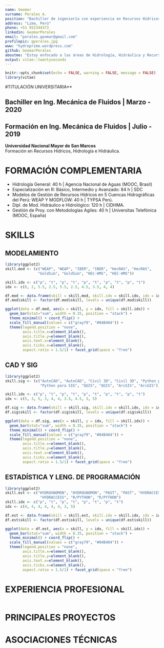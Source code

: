 ```yaml
---
name: Geomar
surname: Perales A.
position: "Bachiller de ingeniería con experiencia en Recursos Hídricos"
address: "Lima, Perú"
phone: +51 952344373
linkedin: GeomarPerales
email: "perales.geomar@gmail.com"
profilepic: gperales.jpg
www: "hydroprime.wordpress.com"
github: GeomarPerales
aboutme: "Estoy enfocado a las áreas de Hidrología, Hidráulica y Recursos Hídricos."
output: vitae::twentyseconds
---
```


```r
knitr::opts_chunk$set(echo = FALSE, warning = FALSE, message = FALSE)
library(vitae)
```

#TITULACIÓN UNIVERSITARIA** 

## Bachiller en Ing. Mecánica de Fluidos | Marzo - 2020

## Formación en Ing. Mecánica de Fluidos | Julio - 2019
**Universidad Nacional Mayor de San Marcos**  
Formación en Recursos Hídricos, Hidrología e Hidráulica.

# FORMACIÓN COMPLEMENTARIA

* Hidrología General: 40 h | Agencia Nacional de Aguas (MOOC, Brasil)
* Especialización en R: Básico, Intermedio y Avanzado: 84 h | SDC
* Modelos de Gestión de Recursos Hídricos en 5 Cuencas Hidrográficas del Perú: WEAP Y MODFLOW: 40 h | TYPSA Perú.
* Dipl. de Mod. Hidráulico e Hidrológico: 120 h | CIDHMA.
* Gestión de Proy. con Metodologías Agiles: 40 h | Universitas Telefónica (MOOC, España)

# SKILLS
## MODELAMIENTO
```r
library(ggplot2)
skill.mod <- (c("WEAP", "WEAP", "IBER", "IBER", "HecRAS", "HecRAS",
               "GoldSim", "GoldSim", "HEC-HMS", "HEC-HMS"))

skill.idx <- c("p", "t", "p", "t", "p", "t", "p", "t", "p", "t")
idx <- c(6, 2, 5.5, 2.5, 5.5, 2.5, 4.5, 3.5, 4, 4)

df.mod <- data.frame(skill = skill.mod, skill.idx = skill.idx, idx = idx)
df.mod$skill <- factor(df.mod$skill, levels = unique(df.mod$skill))

ggplot(data = df.mod, aes(x = skill, y = idx, fill = skill.idx)) +
  geom_bar(stat="sum", width = 0.35, position = "stack") +
  theme_minimal() + coord_flip() +
  scale_fill_manual(values = c("gray79", "#04B404")) +
  theme(legend.position = "none",
        axis.title.x=element_blank(),
        axis.title.y=element_blank(),
        axis.text.x=element_blank(),
        axis.ticks.x=element_blank(),
        aspect.ratio = 1.5/1) + facet_grid(space = "free")
```

## CAD Y SIG
```r
library(ggplot2)
skill.sig <- (c("AutoCAD", "AutoCAD", "Civil 3D", "Civil 3D", "Python para SIG",
                "Python para SIG", "QGIS", "QGIS", "ArcGIS", "ArcGIS"))

skill.idx <- c("p", "t", "p", "t", "p", "t", "p", "t", "p", "t")
idx <- c(5, 3, 5, 3, 4, 4, 3.5, 4.5, 3, 5)

df.sig <- data.frame(skill = skill.sig, skill.idx = skill.idx, idx = idx)
df.sig$skill <- factor(df.sig$skill, levels = unique(df.sig$skill))

ggplot(data = df.sig, aes(x = skill, y = idx, fill = skill.idx)) +
  geom_bar(stat="sum", width = 0.35, position = "stack") +
  theme_minimal() + coord_flip() +
  scale_fill_manual(values = c("gray79", "#04B404")) +
  theme(legend.position = "none",
        axis.title.x=element_blank(),
        axis.title.y=element_blank(),
        axis.text.x=element_blank(),
        axis.ticks.x=element_blank(),
        aspect.ratio = 1.5/1) + facet_grid(space = "free")
```

## ESTADÍSTICA Y LENG. DE PROGRAMACIÓN
```r
library(ggplot2)
skill.est <- c("HYDROGNOMON", "HYDROGNOMON", "PAST", "PAST", "HYDRACCESS",
                "HYDRACCESS", "R/PYTHON", "R/PYTHON")
skill.idx <- c("p", "t", "p", "t", "p", "t", "p", "t")
idx <- c(4, 4, 4, 4, 4, 4, 3, 5)

df.est <- data.frame(skill = skill.est, skill.idx = skill.idx, idx = idx)
df.est$skill <- factor(df.est$skill, levels = unique(df.est$skill))

ggplot(data = df.est, aes(x = skill, y = idx, fill = skill.idx)) +
  geom_bar(stat="sum", width = 0.35, position = "stack") +
  theme_minimal() + coord_flip() +
  scale_fill_manual(values = c("gray79", "#04B404")) +
  theme(legend.position = "none",
        axis.title.x=element_blank(),
        axis.title.y=element_blank(),
        axis.text.x=element_blank(),
        axis.ticks.x=element_blank(),
        aspect.ratio = 1.5/1) + facet_grid(space = "free")
```

\newpage
# EXPERIENCIA PROFESIONAL

```r

```


\newpage
# PRINCIPALES PROYECTOS


\newpage
# ASOCIACIONES TÉCNICAS



